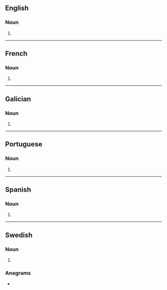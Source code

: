 ==English==

===Noun===
{{head|en|noun form}}

# {{plural of|en|pandeiro}}

----

==French==

===Noun===
{{head|fr|noun form}}

# {{plural of|fr|pandeiro}}

----

==Galician==

===Noun===
{{head|gl|noun form}}

# {{plural of|gl|pandeiro}}

----

==Portuguese==

===Noun===
{{head|pt|noun form}}

# {{plural of|pt|pandeiro}}

----

==Spanish==

===Noun===
{{head|es|noun form|g=m-p}}

# {{noun form of|es|pandeiro||p}}

----

==Swedish==

===Noun===
{{head|sv|noun form}}

# {{sv-noun-form-indef-gen|pandeiro}}

===Anagrams===
* {{anagrams|sv|a=adeinoprs|disponera}}